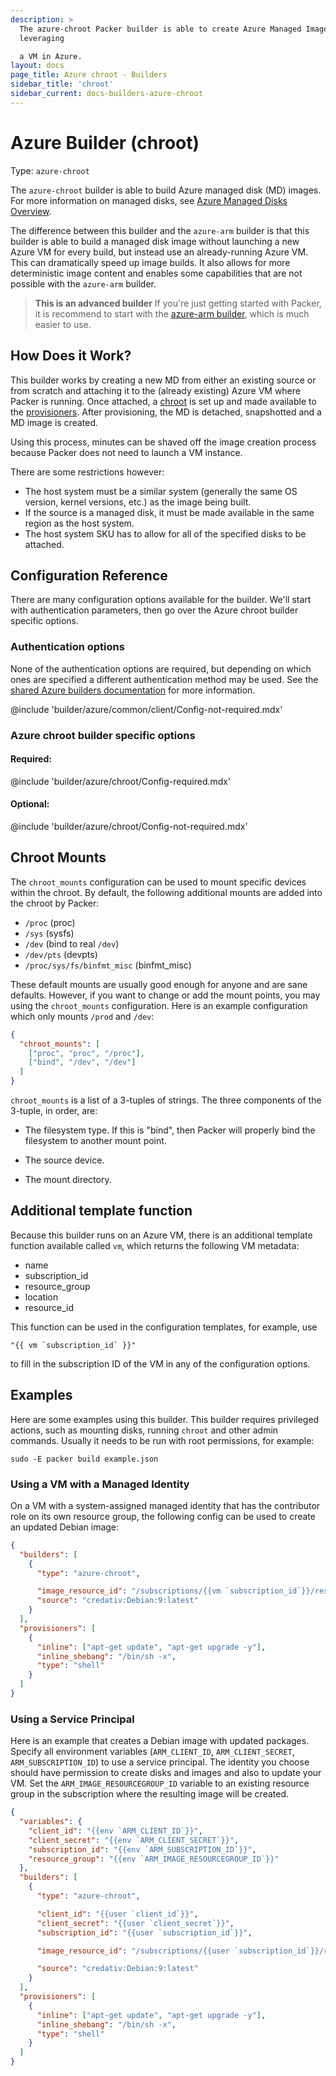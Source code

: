 ```yaml
---
description: >
  The azure-chroot Packer builder is able to create Azure Managed Images
  leveraging

  a VM in Azure.
layout: docs
page_title: Azure chroot - Builders
sidebar_title: 'chroot'
sidebar_current: docs-builders-azure-chroot
---
```


# Azure Builder (chroot)

Type: `azure-chroot`

The `azure-chroot` builder is able to build Azure managed disk (MD) images. For
more information on managed disks, see [Azure Managed Disks Overview](https://docs.microsoft.com/en-us/azure/virtual-machines/windows/managed-disks-overview).

The difference between this builder and the `azure-arm` builder is that this
builder is able to build a managed disk image without launching a new Azure VM
for every build, but instead use an already-running Azure VM. This can
dramatically speed up image builds. It also allows for more deterministic image
content and enables some capabilities that are not possible with the
`azure-arm` builder.

> **This is an advanced builder** If you're just getting started with Packer,
> it is recommend to start with the [azure-arm builder](/docs/builders/azure-arm),
> which is much easier to use.

## How Does it Work?

This builder works by creating a new MD from either an existing source or from
scratch and attaching it to the (already existing) Azure VM where Packer is
running. Once attached, a [chroot](https://en.wikipedia.org/wiki/Chroot) is set
up and made available to the [provisioners](/docs/provisioners).
After provisioning, the MD is detached, snapshotted and a MD image is created.

Using this process, minutes can be shaved off the image creation process
because Packer does not need to launch a VM instance.

There are some restrictions however:

- The host system must be a similar system (generally the same OS version,
  kernel versions, etc.) as the image being built.
- If the source is a managed disk, it must be made available in the same
  region as the host system.
- The host system SKU has to allow for all of the specified disks to be
  attached.

## Configuration Reference

There are many configuration options available for the builder. We'll start
with authentication parameters, then go over the Azure chroot builder specific
options.

### Authentication options

None of the authentication options are required, but depending on which
ones are specified a different authentication method may be used. See the
[shared Azure builders documentation](/docs/builders/azure) for more
information.

@include 'builder/azure/common/client/Config-not-required.mdx'

### Azure chroot builder specific options

#### Required:

@include 'builder/azure/chroot/Config-required.mdx'

#### Optional:

@include 'builder/azure/chroot/Config-not-required.mdx'

## Chroot Mounts

The `chroot_mounts` configuration can be used to mount specific devices within
the chroot. By default, the following additional mounts are added into the
chroot by Packer:

- `/proc` (proc)
- `/sys` (sysfs)
- `/dev` (bind to real `/dev`)
- `/dev/pts` (devpts)
- `/proc/sys/fs/binfmt_misc` (binfmt_misc)

These default mounts are usually good enough for anyone and are sane defaults.
However, if you want to change or add the mount points, you may using the
`chroot_mounts` configuration. Here is an example configuration which only
mounts `/prod` and `/dev`:

```json
{
  "chroot_mounts": [
    ["proc", "proc", "/proc"],
    ["bind", "/dev", "/dev"]
  ]
}
```

`chroot_mounts` is a list of a 3-tuples of strings. The three components of the
3-tuple, in order, are:

- The filesystem type. If this is "bind", then Packer will properly bind the
  filesystem to another mount point.

- The source device.

- The mount directory.

## Additional template function

Because this builder runs on an Azure VM, there is an additional template function
available called `vm`, which returns the following VM metadata:

- name
- subscription_id
- resource_group
- location
- resource_id

This function can be used in the configuration templates, for example, use

```text
"{{ vm `subscription_id` }}"
```

to fill in the subscription ID of the VM in any of the configuration options.

## Examples

Here are some examples using this builder.
This builder requires privileged actions, such as mounting disks, running
`chroot` and other admin commands. Usually it needs to be run with root
permissions, for example:

```shell
sudo -E packer build example.json
```

### Using a VM with a Managed Identity

On a VM with a system-assigned managed identity that has the contributor role
on its own resource group, the following config can be used to create an
updated Debian image:

```json
{
  "builders": [
    {
      "type": "azure-chroot",

      "image_resource_id": "/subscriptions/{{vm `subscription_id`}}/resourceGroups/{{vm `resource_group`}}/providers/Microsoft.Compute/images/MyDebianOSImage-{{timestamp}}",
      "source": "credativ:Debian:9:latest"
    }
  ],
  "provisioners": [
    {
      "inline": ["apt-get update", "apt-get upgrade -y"],
      "inline_shebang": "/bin/sh -x",
      "type": "shell"
    }
  ]
}
```

### Using a Service Principal

Here is an example that creates a Debian image with updated packages. Specify
all environment variables (`ARM_CLIENT_ID`, `ARM_CLIENT_SECRET`,
`ARM_SUBSCRIPTION_ID`) to use a service principal.
The identity you choose should have permission to create disks and images and also
to update your VM.
Set the `ARM_IMAGE_RESOURCEGROUP_ID` variable to an existing resource group in the
subscription where the resulting image will be created.

```json
{
  "variables": {
    "client_id": "{{env `ARM_CLIENT_ID`}}",
    "client_secret": "{{env `ARM_CLIENT_SECRET`}}",
    "subscription_id": "{{env `ARM_SUBSCRIPTION_ID`}}",
    "resource_group": "{{env `ARM_IMAGE_RESOURCEGROUP_ID`}}"
  },
  "builders": [
    {
      "type": "azure-chroot",

      "client_id": "{{user `client_id`}}",
      "client_secret": "{{user `client_secret`}}",
      "subscription_id": "{{user `subscription_id`}}",

      "image_resource_id": "/subscriptions/{{user `subscription_id`}}/resourceGroups/{{user `resource_group`}}/providers/Microsoft.Compute/images/MyDebianOSImage-{{timestamp}}",

      "source": "credativ:Debian:9:latest"
    }
  ],
  "provisioners": [
    {
      "inline": ["apt-get update", "apt-get upgrade -y"],
      "inline_shebang": "/bin/sh -x",
      "type": "shell"
    }
  ]
}
```
